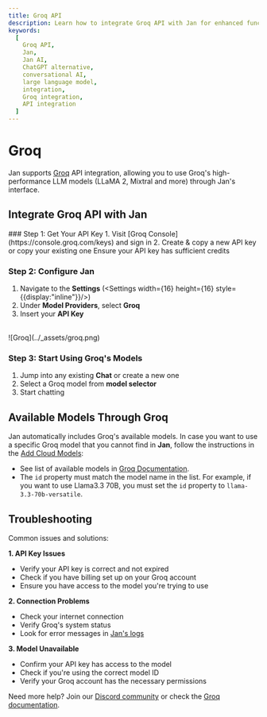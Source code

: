 ```yaml
---
title: Groq API
description: Learn how to integrate Groq API with Jan for enhanced functionality.
keywords:
  [
    Groq API,
    Jan,
    Jan AI,
    ChatGPT alternative,
    conversational AI,
    large language model,
    integration,
    Groq integration,
    API integration
  ]
---
```



# Groq

Jan supports [Groq](https://groq.com/) API integration, allowing you to use Groq's high-performance LLM models (LLaMA 2, Mixtral and more) through Jan's interface.

## Integrate Groq API with Jan

<Steps>
### Step 1: Get Your API Key
1. Visit [Groq Console](https://console.groq.com/keys) and sign in
2. Create & copy a new API key or copy your existing one

<Callout type='info'>
Ensure your API key has sufficient credits
</Callout>

### Step 2: Configure Jan

1. Navigate to the **Settings** (<Settings width={16} height={16} style={{display:"inline"}}/>)
2. Under **Model Providers**, select **Groq**
3. Insert your **API Key**

<br/>
![Groq](../_assets/groq.png)
<br/>


### Step 3: Start Using Groq's Models

1. Jump into any existing **Chat** or create a new one
2. Select a Groq model from **model selector**
3. Start chatting
</Steps>

## Available Models Through Groq

Jan automatically includes Groq's available models. In case you want to use a specific Groq model that
you cannot find in **Jan**, follow the instructions in the [Add Cloud Models](/docs/manage-models#add-models-1):
- See list of available models in [Groq Documentation](https://console.groq.com/docs/models).
- The `id` property must match the model name in the list. For example, if you want to use Llama3.3 70B, you must set the `id` property to `llama-3.3-70b-versatile`.

## Troubleshooting

Common issues and solutions:

**1. API Key Issues**
- Verify your API key is correct and not expired
- Check if you have billing set up on your Groq account
- Ensure you have access to the model you're trying to use

**2. Connection Problems**
- Check your internet connection
- Verify Groq's system status
- Look for error messages in [Jan's logs](/docs/troubleshooting#how-to-get-error-logs)

**3. Model Unavailable**
- Confirm your API key has access to the model
- Check if you're using the correct model ID
- Verify your Groq account has the necessary permissions

Need more help? Join our [Discord community](https://discord.gg/FTk2MvZwJH) or check the [Groq documentation](https://console.groq.com/docs).
